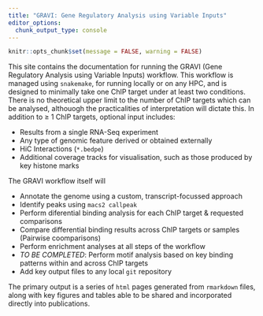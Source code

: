 ```yaml
---
title: "GRAVI: Gene Regulatory Analysis using Variable Inputs"
editor_options:
  chunk_output_type: console
---
```


```r
knitr::opts_chunk$set(message = FALSE, warning = FALSE)
```

This site contains the documentation for running the GRAVI (Gene Regulatory Analysis using Variable Inputs) workflow.
This workflow is managed using `snakemake`, for running locally or on any HPC, and is designed to minimally take one ChIP target under at least two conditions.
There is no theoretical upper limit to the number of ChIP targets which can be analysed, althouogh the practicalities of interpretation will dictate this.
In addition to &#8805; 1 ChIP targets, optional input includes:

- Results from a single RNA-Seq experiment
- Any type of genomic feature derived or obtained externally
- HiC Interactions (`*.bedpe`)
- Additional coverage tracks for visualisation, such as those produced by key histone marks

The GRAVI workflow itself will

- Annotate the genome using a custom, transcript-focussed approach
- Identify peaks using `macs2 callpeak`
- Perform diferential binding analysis for each ChIP target & requested comparisons
- Compare differential binding results across ChIP targets or samples (Pairwise coomparisons)
- Perform enrichment analyses at all steps of the workflow
- *TO BE COMPLETED*: Perform motif analysis based on key binding patterns within and across ChIP targets
- Add key output files to any local `git` repository

The primary output is a series of `html` pages generated from `rmarkdown` files, along with key figures and tables able to be shared and incorporated directly into publications.

